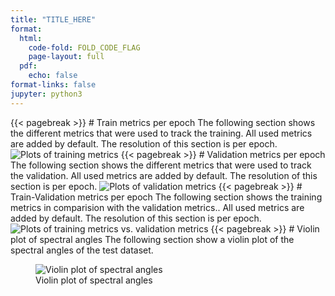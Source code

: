 ```yaml
---
title: "TITLE_HERE"
format:
  html:
    code-fold: FOLD_CODE_FLAG
    page-layout: full
  pdf:
    echo: false
format-links: false
jupyter: python3
---
```

{{< pagebreak >}}
# Train metrics per epoch
The following section shows the different metrics that were used to track the training. All used metrics are added by
default. The resolution of this section is per epoch.
![Plots of training metrics](TRAIN_PLOTS_PATH)
{{< pagebreak >}}
# Validation metrics per epoch
The following section shows the different metrics that were used to track the validation. All used metrics are added by
default. The resolution of this section is per epoch.
![Plots of validation metrics](VAL_PLOTS_PATH)
{{< pagebreak >}}
# Train-Validation metrics per epoch
The following section shows the training metrics in comparision with the validation metrics.. All used metrics are added
by default. The resolution of this section is per epoch.
![Plots of training metrics vs. validation metrics](TV_PLOTS_PATH)
{{< pagebreak >}}
# Violin plot of spectral angles
The following section show a violin plot of the spectral angles of the test dataset.

![Violin plot of spectral angles](VIOLIN_PLOT_PATH)
